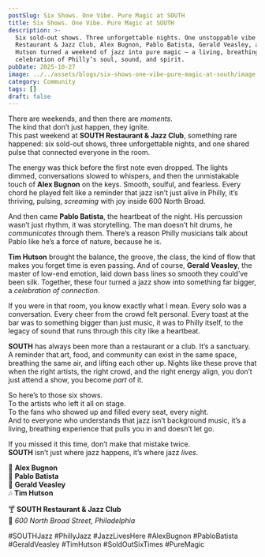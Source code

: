 ```yaml
---
postSlug: Six Shows. One Vibe. Pure Magic at SOUTH
title: Six Shows. One Vibe. Pure Magic at SOUTH
description: >-
  Six sold-out shows. Three unforgettable nights. One unstoppable vibe. At SOUTH
  Restaurant & Jazz Club, Alex Bugnon, Pablo Batista, Gerald Veasley, and Tim
  Hutson turned a weekend of jazz into pure magic — a living, breathing
  celebration of Philly’s soul, sound, and spirit.
pubDate: 2025-10-27
image: ../../assets/blogs/six-shows-one-vibe-pure-magic-at-south/image.jpeg
category: Community
tags: []
draft: false
---
```

There are weekends, and then there are *moments*.\
The kind that don’t just happen, they ignite.\
This past weekend at **SOUTH Restaurant & Jazz Club**, something rare happened: six sold-out shows, three unforgettable nights, and one shared pulse that connected everyone in the room.

The energy was thick before the first note even dropped. The lights dimmed, conversations slowed to whispers, and then the unmistakable touch of **Alex Bugnon** on the keys. Smooth, soulful, and fearless. Every chord he played felt like a reminder that jazz isn’t just alive in Philly, it’s thriving, pulsing, *screaming* with joy inside 600 North Broad.

And then came **Pablo Batista**, the heartbeat of the night. His percussion wasn’t just rhythm, it was storytelling. The man doesn’t hit drums, he *communicates* through them. There’s a reason Philly musicians talk about Pablo like he’s a force of nature, because he is.

**Tim Hutson** brought the balance, the groove, the class, the kind of flow that makes you forget time is even passing. And of course, **Gerald Veasley**, the master of low-end emotion, laid down bass lines so smooth they could’ve been silk. Together, these four turned a jazz show into something far bigger, a *celebration of connection*.

If you were in that room, you know exactly what I mean. Every solo was a conversation. Every cheer from the crowd felt personal. Every toast at the bar was to something bigger than just music, it was to Philly itself, to the legacy of sound that runs through this city like a heartbeat.

**SOUTH** has always been more than a restaurant or a club. It’s a sanctuary. A reminder that art, food, and community can exist in the same space, breathing the same air, and lifting each other up. Nights like these prove that when the right artists, the right crowd, and the right energy align, you don’t just attend a show, you become *part* of it.

So here’s to those six shows.\
To the artists who left it all on stage.\
To the fans who showed up and filled every seat, every night.\
And to everyone who understands that jazz isn’t background music, it’s a living, breathing experience that pulls you in and doesn’t let go.

If you missed it this time, don’t make that mistake twice.\
**SOUTH** isn’t just where jazz happens, it’s where jazz *lives*.

🎹 **Alex Bugnon**\
🥁 **Pablo Batista**\
🎸 **Gerald Veasley**\
🎶 **Tim Hutson**

🍸 **SOUTH Restaurant & Jazz Club**\
📍 *600 North Broad Street, Philadelphia*

\#SOUTHJazz #PhillyJazz #JazzLivesHere #AlexBugnon #PabloBatista #GeraldVeasley #TimHutson #SoldOutSixTimes #PureMagic
